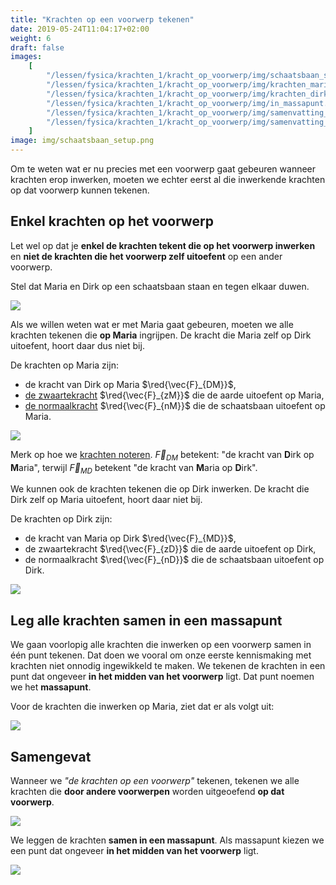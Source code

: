 ```yaml
---
title: "Krachten op een voorwerp tekenen"
date: 2019-05-24T11:04:17+02:00
weight: 6
draft: false
images:
    [
        "/lessen/fysica/krachten_1/kracht_op_voorwerp/img/schaatsbaan_setup.png",
        "/lessen/fysica/krachten_1/kracht_op_voorwerp/img/krachten_maria.png",
        "/lessen/fysica/krachten_1/kracht_op_voorwerp/img/krachten_dirk.png",
        "/lessen/fysica/krachten_1/kracht_op_voorwerp/img/in_massapunt.png",
        "/lessen/fysica/krachten_1/kracht_op_voorwerp/img/samenvatting_krachten_op.png",
        "/lessen/fysica/krachten_1/kracht_op_voorwerp/img/samenvatting_in_massapunt.png",
    ]
image: img/schaatsbaan_setup.png
---
```


Om te weten wat er nu precies met een voorwerp gaat gebeuren wanneer krachten erop
inwerken, moeten we echter eerst al die inwerkende krachten op dat voorwerp kunnen tekenen.

## Enkel krachten op het voorwerp

Let wel op dat je **enkel de
krachten tekent die op het voorwerp inwerken** en **niet de krachten die het
voorwerp zelf uitoefent** op een ander voorwerp.

Stel dat Maria en Dirk op een schaatsbaan staan en tegen elkaar duwen.

![](img/schaatsbaan_setup.png)

Als we willen weten wat er met Maria gaat gebeuren, moeten we alle krachten
tekenen die **op Maria** ingrijpen. De kracht die Maria zelf op Dirk uitoefent,
hoort daar dus niet bij.

De krachten op Maria zijn:

-   de kracht van Dirk op Maria $\red{\vec{F}_{DM}}$,
-   [de zwaartekracht](zwaartekracht) $\red{\vec{F}_{zM}}$ die de aarde uitoefent
    op Maria,
-   [de normaalkracht](normaalkracht) $\red{\vec{F}_{nM}}$ die de schaatsbaan
    uitoefent op Maria.

![](img/krachten_maria.png)

Merk op hoe we [krachten
noteren](krachtvector#kracht-is-een-vectoriële-grootheid).
$\vec{F}_{DM}$ betekent: "de kracht van
**D**irk op **M**aria", terwijl $\vec{F}_{MD}$ betekent "de kracht van
**M**aria op **D**irk".

We kunnen ook de krachten tekenen die op Dirk inwerken. De kracht die Dirk zelf op
Maria uitoefent, hoort daar niet bij.

De krachten op Dirk zijn:

-   de kracht van Maria op Dirk $\red{\vec{F}_{MD}}$,
-   de zwaartekracht $\red{\vec{F}_{zD}}$ die de aarde uitoefent op Dirk,
-   de normaalkracht $\red{\vec{F}_{nD}}$ die de schaatsbaan uitoefent op Dirk.

![](img/krachten_dirk.png)

## Leg alle krachten samen in een massapunt

We gaan voorlopig alle krachten die inwerken op een voorwerp samen in één punt tekenen. Dat doen we vooral om onze eerste kennismaking met krachten niet onnodig ingewikkeld te maken. We tekenen de krachten in een punt dat ongeveer **in het midden van het voorwerp** ligt. Dat punt noemen we het **massapunt**.

Voor de krachten die inwerken op Maria, ziet dat er als volgt uit:

![](img/in_massapunt.png)

## Samengevat

<Attention title="Krachten op een voorwerp">

Wanneer we _"de krachten op een voorwerp"_ tekenen, tekenen we alle krachten
die **door andere voorwerpen** worden uitgeoefend **op dat voorwerp**.

![](img/samenvatting_krachten_op.png)

</Attention>

<Attention title="Krachten samenleggen in massapunt">

We leggen de krachten **samen in een massapunt**. Als massapunt kiezen we een punt dat ongeveer **in het midden van het voorwerp** ligt.

![](img/samenvatting_in_massapunt.png)

</Attention>
